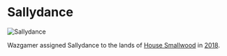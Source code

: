 

# Sallydance

<Image src="https://cdn.sanity.io/images/1as7cn02/production/e538e3829495970f3364a7112598ef2400224ac6-1280x720.png?w=976&h=350&fit=crop&crop=center&auto=format" alt="Sallydance" width={976} height={350}  />

<ProjectDetails
  floatRight
  region="Riverlands"
  house="House Unknown"
  type="Village"
  status="Completed"
  warp="/warp sallydance"
  projectLead="MrTXI"
  dateStarted="November 30, 2013"
  dateCompleted="November 30, 2013"
/>

Wazgamer assigned Sallydance to the lands of [House Smallwood](https://westeroscraft.com/wiki/riverlands/acorn-hall) in [2018](http://forum.westeroscraft.com/threads/discussion-of-re-organising-projects-for-list-of-projects-document.1186/post-5172).
